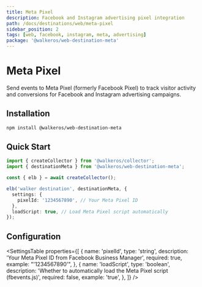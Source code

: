 ```yaml
---
title: Meta Pixel
description: Facebook and Instagram advertising pixel integration
path: /docs/destinations/web/meta-pixel
sidebar_position: 2
tags: [web, facebook, instagram, meta, advertising]
package: '@walkeros/web-destination-meta'
---
```



# Meta Pixel

<PackageLink
  env="web"
  github="packages/web/destinations/meta"
  npm="@walkeros/web-destination-meta"
/>

Send events to Meta Pixel (formerly Facebook Pixel) to track visitor activity
and conversions for Facebook and Instagram advertising campaigns.

## Installation

```bash
npm install @walkeros/web-destination-meta
```

## Quick Start

```typescript
import { createCollector } from '@walkeros/collector';
import { destinationMeta } from '@walkeros/web-destination-meta';

const { elb } = await createCollector();

elb('walker destination', destinationMeta, {
  settings: {
    pixelId: '1234567890', // Your Meta Pixel ID
  },
  loadScript: true, // Load Meta Pixel script automatically
});
```

## Configuration

<SettingsTable
  properties={[
    {
      name: 'pixelId',
      type: 'string',
      description: 'Your Meta Pixel ID from Facebook Business Manager',
      required: true,
      example: "'1234567890'",
    },
    {
      name: 'loadScript',
      type: 'boolean',
      description:
        'Whether to automatically load the Meta Pixel script (fbevents.js)',
      required: false,
      example: 'true',
    },
  ]}
/>
